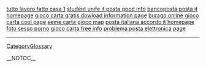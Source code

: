 <a href= http://lavoro-da-casa.squirtingtits.cn/tutto-lavoro-fatto-casa.html >tutto lavoro fatto casa 1</a>   <a href= http://poste.squirtingtits.cn/student-unife-it-posta.html >student unife it posta good info</a>   <a href= http://poste.squirtingtits.cn/bancoposta-posta-it.html >bancoposta posta it homepage</a>   <a href= http://gioco-carta.squirtingtits.cn/gioco-carta-gratis-dowload.html >gioco carta gratis dowload information page</a>   <a href= http://gioco-carta.squirtingtits.cn/burago-online-gioco-carta.html >burago online gioco carta cool page</a>   <a href= http://gioco-carta.squirtingtits.cn/seme-carta-gioco.html >seme carta gioco map</a>   <a href= http://poste.squirtingtits.cn/posta-italiana-accordo-it.html >posta italiana accordo it homepage</a>   <a href= http://foto.squirtingtits.cn/foto-sesso-porno.html >foto sesso porno</a>   <a href= http://gioco-carta.squirtingtits.cn/gioco-carta-free.html >gioco carta free info</a>   <a href= http://poste.squirtingtits.cn/problema-posta-elettronica.html >problema posta elettronica page</a>
----
[[CategoryGlossary]]

__NOTOC__